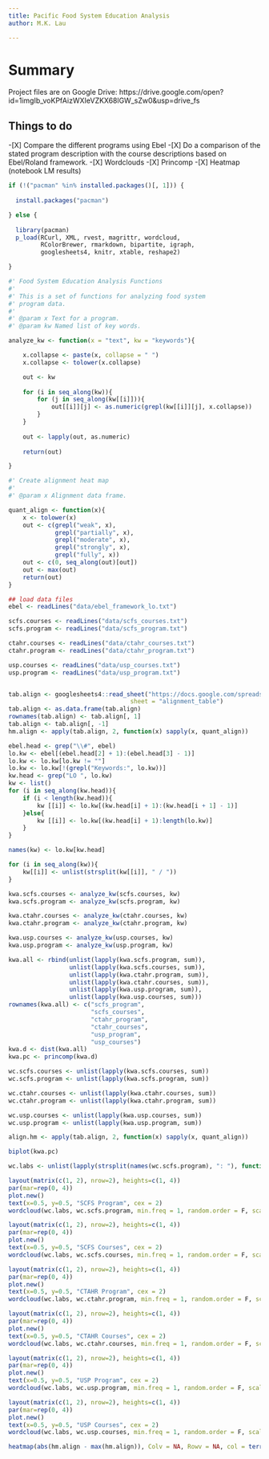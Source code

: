 ```yaml
---
title: Pacific Food System Education Analysis
author: M.K. Lau

---
```


# Summary

Project files are on Google Drive:
https://drive.google.com/open?id=1imgIb_voKPfAizWXIeVZKX68lGW_sZw0&usp=drive_fs

## Things to do
-[X] Compare the different programs using Ebel
-[X] Do a comparison of the stated program description with the course
descriptions based on Ebel/Roland framework. 
-[X] Wordclouds
-[X] Princomp
-[X] Heatmap (notebook LM results)



```r

if (!("pacman" %in% installed.packages()[, 1])) {
    
  install.packages("pacman")

} else {
    
  library(pacman)
  p_load(RCurl, XML, rvest, magrittr, wordcloud, 
         RColorBrewer, rmarkdown, bipartite, igraph, 
         googlesheets4, knitr, xtable, reshape2)

}


```

```r

#' Food System Education Analysis Functions
#'
#' This is a set of functions for analyzing food system
#' program data.
#'
#' @param x Text for a program.
#' @param kw Named list of key words.

analyze_kw <- function(x = "text", kw = "keywords"){

    x.collapse <- paste(x, collapse = " ")
    x.collapse <- tolower(x.collapse)

    out <- kw
    
    for (i in seq_along(kw)){
        for (j in seq_along(kw[[i]])){
            out[[i]][j] <- as.numeric(grepl(kw[[i]][j], x.collapse))
        }
    }
    
    out <- lapply(out, as.numeric)
    
    return(out)

}

#' Create alignment heat map
#'
#' @param x Alignment data frame.

quant_align <- function(x){
    x <- tolower(x)
    out <- c(grepl("weak", x), 
             grepl("partially", x),
             grepl("moderate", x),
             grepl("strongly", x),
             grepl("fully", x))
    out <- c(0, seq_along(out)[out])
    out <- max(out)
    return(out)
}


```

```r

## load data files
ebel <- readLines("data/ebel_framework_lo.txt")

scfs.courses <- readLines("data/scfs_courses.txt")
scfs.program <- readLines("data/scfs_program.txt")

ctahr.courses <- readLines("data/ctahr_courses.txt")
ctahr.program <- readLines("data/ctahr_program.txt")

usp.courses <- readLines("data/usp_courses.txt")
usp.program <- readLines("data/usp_program.txt")


tab.align <- googlesheets4::read_sheet("https://docs.google.com/spreadsheets/d/1u3fUuchbD1iYc_YHG3pOZW60s0CRn2jdBpiKn89g-WY/", 
                                  sheet = "alignment_table")
tab.align <- as.data.frame(tab.align)
rownames(tab.align) <- tab.align[, 1]
tab.align <- tab.align[, -1]
hm.align <- apply(tab.align, 2, function(x) sapply(x, quant_align))

```


```r

ebel.head <- grep("\\#", ebel)
lo.kw <- ebel[(ebel.head[2] + 1):(ebel.head[3] - 1)]
lo.kw <- lo.kw[lo.kw != ""]
lo.kw <- lo.kw[!(grepl("Keywords:", lo.kw))]
kw.head <- grep("LO ", lo.kw)
kw <- list()
for (i in seq_along(kw.head)){
    if (i < length(kw.head)){
        kw [[i]] <- lo.kw[(kw.head[i] + 1):(kw.head[i + 1] - 1)]
    }else{
        kw [[i]] <- lo.kw[(kw.head[i] + 1):length(lo.kw)]
    }
}

names(kw) <- lo.kw[kw.head]

for (i in seq_along(kw)){
    kw[[i]] <- unlist(strsplit(kw[[i]], " / "))
}

```


```r

kwa.scfs.courses <- analyze_kw(scfs.courses, kw)
kwa.scfs.program <- analyze_kw(scfs.program, kw)

kwa.ctahr.courses <- analyze_kw(ctahr.courses, kw)
kwa.ctahr.program <- analyze_kw(ctahr.program, kw)

kwa.usp.courses <- analyze_kw(usp.courses, kw)
kwa.usp.program <- analyze_kw(usp.program, kw)

kwa.all <- rbind(unlist(lapply(kwa.scfs.program, sum)),
                 unlist(lapply(kwa.scfs.courses, sum)),
                 unlist(lapply(kwa.ctahr.program, sum)),
                 unlist(lapply(kwa.ctahr.courses, sum)),
                 unlist(lapply(kwa.usp.program, sum)),
                 unlist(lapply(kwa.usp.courses, sum)))
rownames(kwa.all) <- c("scfs_program",
                       "scfs_courses",
                       "ctahr_program",
                       "ctahr_courses",
                       "usp_program",
                       "usp_courses")
kwa.d <- dist(kwa.all)
kwa.pc <- princomp(kwa.d)

wc.scfs.courses <- unlist(lapply(kwa.scfs.courses, sum))
wc.scfs.program <- unlist(lapply(kwa.scfs.program, sum))

wc.ctahr.courses <- unlist(lapply(kwa.ctahr.courses, sum))
wc.ctahr.program <- unlist(lapply(kwa.ctahr.program, sum))

wc.usp.courses <- unlist(lapply(kwa.usp.courses, sum))
wc.usp.program <- unlist(lapply(kwa.usp.program, sum))

align.hm <- apply(tab.align, 2, function(x) sapply(x, quant_align))

```

```r

biplot(kwa.pc)


```


```r

wc.labs <- unlist(lapply(strsplit(names(wc.scfs.program), ": "), function(x) x[[2]]))

layout(matrix(c(1, 2), nrow=2), heights=c(1, 4))
par(mar=rep(0, 4))
plot.new()
text(x=0.5, y=0.5, "SCFS Program", cex = 2)
wordcloud(wc.labs, wc.scfs.program, min.freq = 1, random.order = F, scale = c(1, 0.1), rot.per = 0)

layout(matrix(c(1, 2), nrow=2), heights=c(1, 4))
par(mar=rep(0, 4))
plot.new()
text(x=0.5, y=0.5, "SCFS Courses", cex = 2)
wordcloud(wc.labs, wc.scfs.courses, min.freq = 1, random.order = F, scale = c(1, 0.1), rot.per = 0)

layout(matrix(c(1, 2), nrow=2), heights=c(1, 4))
par(mar=rep(0, 4))
plot.new()
text(x=0.5, y=0.5, "CTAHR Program", cex = 2)
wordcloud(wc.labs, wc.ctahr.program, min.freq = 1, random.order = F, scale = c(1, 0.1), rot.per = 0)

layout(matrix(c(1, 2), nrow=2), heights=c(1, 4))
par(mar=rep(0, 4))
plot.new()
text(x=0.5, y=0.5, "CTAHR Courses", cex = 2)
wordcloud(wc.labs, wc.ctahr.courses, min.freq = 1, random.order = F, scale = c(1, 0.1), rot.per = 0)

layout(matrix(c(1, 2), nrow=2), heights=c(1, 4))
par(mar=rep(0, 4))
plot.new()
text(x=0.5, y=0.5, "USP Program", cex = 2)
wordcloud(wc.labs, wc.usp.program, min.freq = 1, random.order = F, scale = c(1, 0.1), rot.per = 0)

layout(matrix(c(1, 2), nrow=2), heights=c(1, 4))
par(mar=rep(0, 4))
plot.new()
text(x=0.5, y=0.5, "USP Courses", cex = 2)
wordcloud(wc.labs, wc.usp.courses, min.freq = 1, random.order = F, scale = c(1, 0.1), rot.per = 0)


```

```r

heatmap(abs(hm.align - max(hm.align)), Colv = NA, Rowv = NA, col = terrain.colors(256))

```
